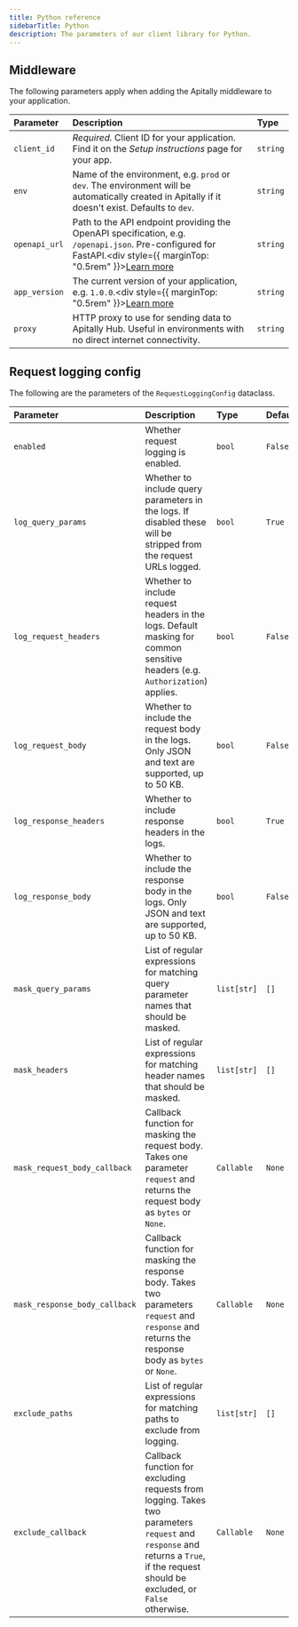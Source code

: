 ```yaml
---
title: Python reference
sidebarTitle: Python
description: The parameters of our client library for Python.
---
```


## Middleware

The following parameters apply when adding the Apitally middleware to your application.

| Parameter | Description | Type |
| :-------- | :---------- | :--- |
| `client_id` | *Required.* Client ID for your application. Find it on the _Setup instructions_ page for your app. | `string` |
| `env` | Name of the environment, e.g. `prod` or `dev`. The environment will be automatically created in Apitally if it doesn't exist. Defaults to `dev`. | `string` |
| `openapi_url` | Path to the API endpoint providing the OpenAPI specification, e.g. `/openapi.json`. Pre-configured for FastAPI.<div style={{ marginTop: "0.5rem" }}>[Learn more](/advanced#capturing-endpoint-descriptions)</div> | `string` |
| `app_version` | The current version of your application, e.g. `1.0.0`.<div style={{ marginTop: "0.5rem" }}>[Learn more](/advanced#reporting-app-versions)</div> | `string` |
| `proxy` | HTTP proxy to use for sending data to Apitally Hub. Useful in environments with no direct internet connectivity. | `string` |


## Request logging config

The following are the parameters of the `RequestLoggingConfig` dataclass.

| Parameter | Description | Type | Default |
| :-------- | :---------- | :--- | :------ |
| `enabled` | Whether request logging is enabled. | `bool` | `False` |
| `log_query_params` | Whether to include query parameters in the logs. If disabled these will be stripped from the request URLs logged. | `bool` | `True` |
| `log_request_headers` | Whether to include request headers in the logs. Default masking for common sensitive headers (e.g. `Authorization`) applies. | `bool` | `False` |
| `log_request_body` | Whether to include the request body in the logs. Only JSON and text are supported, up to 50 KB. | `bool` | `False` |
| `log_response_headers` | Whether to include response headers in the logs. | `bool` | `True` |
| `log_response_body` | Whether to include the response body in the logs. Only JSON and text are supported, up to 50 KB. | `bool` | `False` |
| `mask_query_params` | List of regular expressions for matching query parameter names that should be masked. | `list[str]` | `[]` |
| `mask_headers` | List of regular expressions for matching header names that should be masked. | `list[str]` | `[]` |
| `mask_request_body_callback` | Callback function for masking the request body. Takes one parameter `request` and returns the request body as `bytes` or `None`. | `Callable` | `None` |
| `mask_response_body_callback` | Callback function for masking the response body. Takes two parameters `request` and `response` and returns the response body as `bytes` or `None`. | `Callable` | `None` |
| `exclude_paths` | List of regular expressions for matching paths to exclude from logging. | `list[str]` | `[]` |
| `exclude_callback` | Callback function for excluding requests from logging. Takes two parameters `request` and `response` and returns a `True`, if the request should be excluded, or `False` otherwise. | `Callable` | `None` |
